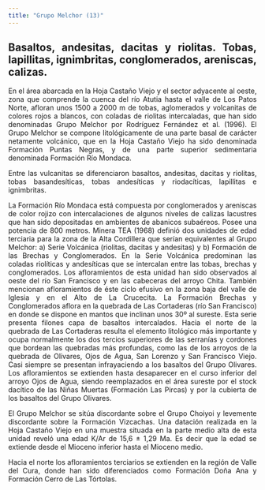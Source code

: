 ```yaml
---
title: "Grupo Melchor (13)"
---
```


<div style="text-align: justify">

## Basaltos, andesitas, dacitas y riolitas. Tobas, lapillitas, ignimbritas, conglomerados, areniscas, calizas.

En el área abarcada en la Hoja Castaño Viejo y el sector adyacente al oeste, zona que comprende la cuenca del río Atutia hasta el valle de Los Patos Norte, afloran unos 1500 a 2000 m de tobas, aglomerados y volcanitas de colores rojos a blancos, con coladas de riolitas intercaladas, que han sido denominadas Grupo Melchor por Rodríguez Fernández et al. (1996).
El Grupo Melchor se compone litológicamente de una parte basal de carácter netamente volcánico, que en la Hoja Castaño Viejo ha sido denominada Formación Puntas Negras, y de una parte superior sedimentaria denominada Formación Río Mondaca.

Entre las vulcanitas se diferenciaron basaltos, andesitas, dacitas y riolitas, tobas basandesíticas, tobas andesíticas y riodacíticas, lapillitas e ignimbritas.

La Formación Río Mondaca está compuesta por conglomerados y areniscas de color rojizo con intercalaciones de algunos niveles de calizas lacustres que han sido depositadas en ambientes de abanicos subaéreos. Posee una potencia de 800 metros. Minera TEA (1968) definió dos unidades de edad terciaria para la zona de la Alta Cordillera que serían equivalentes al Grupo Melchor: a) Serie Volcánica (riolitas, dacitas y andesitas) y b) Formación de las Brechas y Conglomerados. En la Serie Volcánica predominan las coladas riolíticas y andesíticas que se intercalan entre las tobas, brechas y conglomerados. Los afloramientos de esta unidad han sido observados al oeste del río San Francisco y en las cabeceras del arroyo Chita. También mencionan afloramientos de éste ciclo efusivo en la zona baja del valle de Iglesia y en el Alto de La Crucecita. La Formación Brechas y Conglomerados aflora en la quebrada de Las Cortaderas (río San Francisco) en donde se dispone en mantos que inclinan unos 30º al sureste. Esta serie presenta filones capa de basaltos intercalados. Hacia el norte de la quebrada de Las Cortaderas resulta el elemento litológico más importante y ocupa normalmente los dos tercios superiores de las serranías y cordones que bordean las quebradas más profundas, como las de los arroyos de la quebrada de Olivares, Ojos de Agua, San Lorenzo y San Francisco Viejo. Casi siempre se presentan infrayaciendo a los basaltos del Grupo Olivares. Los afloramientos se extienden hasta desaparecer en el curso inferior del arroyo Ojos de Agua, siendo reemplazados en el área sureste por el stock dacítico de las Niñas Muertas (Formación Las Pircas) y por la cubierta de los basaltos del Grupo Olivares.

El Grupo Melchor se sitúa discordante sobre el Grupo Choiyoi y levemente discordante sobre la Formación Vizcachas. Una datación realizada en la Hoja Castaño Viejo en una muestra situada en la parte medio alta de esta unidad reveló una edad K/Ar de 15,6 ± 1,29 Ma. Es decir que la edad se extiende desde el Mioceno inferior hasta el Mioceno medio.

Hacia el norte los afloramientos terciarios se extienden en la región de Valle del Cura, donde han sido diferenciados como Formación Doña Ana y Formación Cerro de Las Tórtolas.

<div/>

